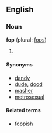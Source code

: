 ==English==
===Noun===
'''fop''' (plural: [[fops]])
# {{substub}}


====Synonyms====
*[[dandy]]
*[[dude]], [[dood]]
*[[masher]]
*[[metrosexual]]

====Related terms====
*[[foppish]]
